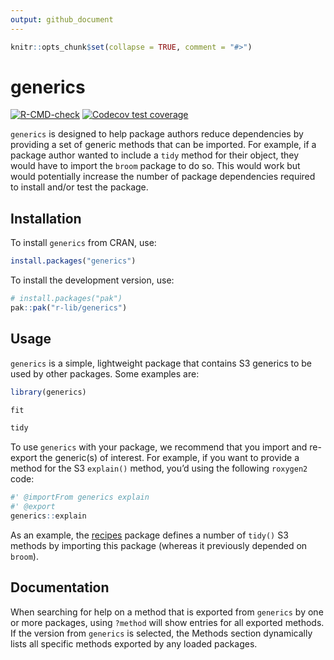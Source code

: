 ```yaml
---
output: github_document
---
```


```r
knitr::opts_chunk$set(collapse = TRUE, comment = "#>")
```

# generics

<!-- badges: start -->
[![R-CMD-check](https://github.com/r-lib/generics/actions/workflows/R-CMD-check.yaml/badge.svg)](https://github.com/r-lib/generics/actions/workflows/R-CMD-check.yaml)
[![Codecov test coverage](https://codecov.io/gh/r-lib/generics/branch/main/graph/badge.svg)](https://app.codecov.io/gh/r-lib/generics?branch=main)
<!-- badges: end -->

`generics` is designed to help package authors reduce dependencies by providing a set of generic methods that can be imported. For example, if a package author wanted to include a `tidy` method for their object, they would have to import the `broom` package to do so. This would work but would potentially increase the number of package dependencies required to install and/or test the package. 

## Installation

To install `generics` from CRAN, use:

```r
install.packages("generics")
```

To install the development version, use:

```r
# install.packages("pak")
pak::pak("r-lib/generics")
```

## Usage

`generics` is a simple, lightweight package that contains S3 generics to be used by other packages. Some examples are:

```r
library(generics)

fit

tidy
```

To use `generics` with your package, we recommend that you import and re-export the generic(s) of interest. For example, if you want to provide a method for the  S3 `explain()` method, you'd using the following `roxygen2` code:

``` r
#' @importFrom generics explain
#' @export
generics::explain
```

As an example, the [recipes](https://github.com/tidymodels/recipes) package defines a number of `tidy()` S3 methods by importing this package (whereas it previously depended on `broom`). 

## Documentation

When searching for help on a method that is exported from `generics` by one or more packages, using `?method` will show entries for all exported methods. If the version from `generics` is selected, the Methods section dynamically lists all specific methods exported by any loaded packages. 
